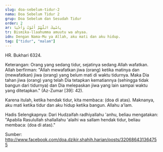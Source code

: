 ```yaml
---
slug: doa-sebelum-tidur-2
nama: Doa Sebelum Tidur 2
grup: Doa Sebelum dan Sesudah Tidur
order: 2
ar: بِاسْمِكَ اللَّهُمَّ أَمُوْتُ وَأَحْيَا
tr: Bismika-llaahumma amuutu wa ahyaa.
idn: Dengan Nama-Mu ya Allah, aku mati dan aku hidup.
tag: ["tidur", "malam"]
---
```


HR. Bukhari 6324.

Keterangan:
Orang yang sedang tidur, sejatinya sedang Allah wafatkan. Allah berfirman: "Allah mewafatkan jiwa (orang) ketika matinya dan (mewafatkan) jiwa (orang) yang belum mati di waktu tidurnya. Maka Dia tahan jiwa (orang) yang telah Dia tetapkan kematiannya (sehingga tidak bangun dari tidurnya) dan Dia melepaskan jiwa yang lain sampai waktu yang ditetapkan." (Az-Zumar [39]: 42).

Karena itulah, ketika hendak tidur, kita membaca: (doa di atas). Maknanya, aku mati ketika tidur dan aku hidup ketika bangun.
Allahu a'lam.

Hadis Selengkapnya:
Dari Hudzaifah radhiyallahu 'anhu, beliau mengatakan: "Apabila Rasulullah shallallahu 'alaihi wa sallam hendak tidur, beliau membaca: (doa di atas)."

Sumber: http://www.facebook.com/doa.dzikir.shahih.harian/posts/320686431364755
